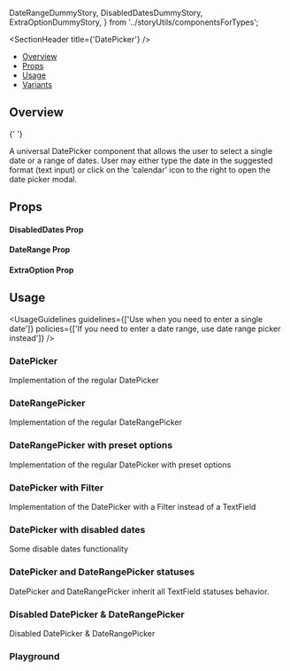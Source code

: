   DateRangeDummyStory,
  DisabledDatesDummyStory,
  ExtraOptionDummyStory,
} from '../storyUtils/componentsForTypes';

<Meta of={DatePickerStories} />

<SectionHeader title={'DatePicker'} />

- [Overview](#overview)
- [Props](#props)
- [Usage](#usage)
- [Variants](#variants)

## Overview

{' '}

A universal DatePicker component that allows the user to select a single date or a range of dates.
User may either type the date in the suggested format (text input) or click on the ‘calendar’ icon
to the right to open the date picker modal.

## Props

<ArgTypes of={DatePicker} />

#### DisabledDates Prop

<ArgTypes of={DisabledDatesDummyStory} />

#### DateRange Prop

<ArgTypes of={DateRangeDummyStory} />

#### ExtraOption Prop

<ArgTypes of={ExtraOptionDummyStory} />

## Usage

<UsageGuidelines
  guidelines={['Use when you need to enter a single date']}
  policies={['If you need to enter a date range, use date range picker instead']}
/>

<SubsectionHeader title="Variants" />

### DatePicker

Implementation of the regular DatePicker

<Canvas of={DatePickerStories.DatePickerStory} />

### DateRangePicker

Implementation of the regular DateRangePicker

<Canvas of={DatePickerStories.DateRangePicker} />

### DateRangePicker with preset options

Implementation of the regular DatePicker with preset options

<Canvas of={DatePickerStories.DateRangePickerWithPresetOptions} />

### DatePicker with Filter

Implementation of the DatePicker with a Filter instead of a TextField

<Canvas of={DatePickerStories.DatePickerWithFilter} />

### DatePicker with disabled dates

Some disable dates functionality

<Canvas of={DatePickerStories.DatePickerWithDisabledDates} />

### DatePicker and DateRangePicker statuses

DatePicker and DateRangePicker inherit all TextField statuses behavior.

<Canvas of={DatePickerStories.DatePickerAndDateRangePickerStatuses} />

### Disabled DatePicker & DateRangePicker

Disabled DatePicker & DateRangePicker

<Canvas of={DatePickerStories.DisabledDatePickerDateRangePicker} />

### Playground

<Canvas of={DatePickerStories.Playground} />
